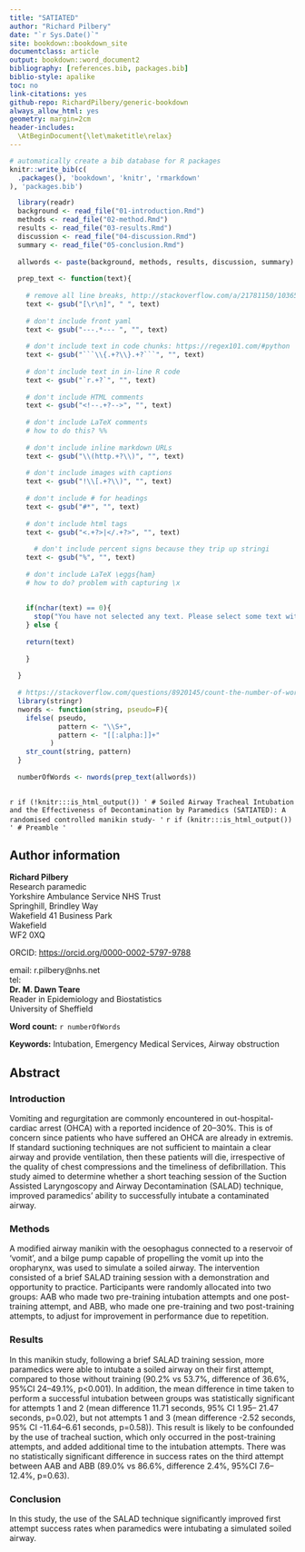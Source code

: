 ```yaml
--- 
title: "SATIATED"
author: "Richard Pilbery"
date: "`r Sys.Date()`"
site: bookdown::bookdown_site
documentclass: article
output: bookdown::word_document2
bibliography: [references.bib, packages.bib]
biblio-style: apalike
toc: no
link-citations: yes
github-repo: RichardPilbery/generic-bookdown
always_allow_html: yes
geometry: margin=2cm
header-includes:
  \AtBeginDocument{\let\maketitle\relax}
---
```


```r
# automatically create a bib database for R packages
knitr::write_bib(c(
  .packages(), 'bookdown', 'knitr', 'rmarkdown'
), 'packages.bib')

  library(readr)
  background <- read_file("01-introduction.Rmd")
  methods <- read_file("02-method.Rmd")
  results <- read_file("03-results.Rmd")
  discussion <- read_file("04-discussion.Rmd")
  summary <- read_file("05-conclusion.Rmd")
  
  allwords <- paste(background, methods, results, discussion, summary)
  
  prep_text <- function(text){
  
    # remove all line breaks, http://stackoverflow.com/a/21781150/1036500
    text <- gsub("[\r\n]", " ", text)
  
    # don't include front yaml
    text <- gsub("---.*--- ", "", text)
  
    # don't include text in code chunks: https://regex101.com/#python
    text <- gsub("```\\{.+?\\}.+?```", "", text)
  
    # don't include text in in-line R code
    text <- gsub("`r.+?`", "", text)
  
    # don't include HTML comments
    text <- gsub("<!--.+?-->", "", text)
  
    # don't include LaTeX comments
    # how to do this? %%
  
    # don't include inline markdown URLs
    text <- gsub("\\(http.+?\\)", "", text)
  
    # don't include images with captions
    text <- gsub("!\\[.+?\\)", "", text)
  
    # don't include # for headings
    text <- gsub("#*", "", text)
  
    # don't include html tags
    text <- gsub("<.+?>|</.+?>", "", text)
  
      # don't include percent signs because they trip up stringi
    text <- gsub("%", "", text)
  
    # don't include LaTeX \eggs{ham}
    # how to do? problem with capturing \x
  
  
    if(nchar(text) == 0){
      stop("You have not selected any text. Please select some text with the mouse and try again")
    } else {
  
    return(text)
  
    }
  
  }
  
  # https://stackoverflow.com/questions/8920145/count-the-number-of-words-in-a-string-in-r
  library(stringr)
  nwords <- function(string, pseudo=F){
    ifelse( pseudo, 
            pattern <- "\\S+", 
            pattern <- "[[:alpha:]]+" 
          )
    str_count(string, pattern)
  }
  
  numberOfWords <- nwords(prep_text(allwords))
  
```
`r if (!knitr:::is_html_output()) '
# Soiled Airway Tracheal Intubation and the Effectiveness of Decontamination by Paramedics (SATIATED): A randomised controlled manikin study-
'`
`r if (knitr:::is_html_output()) '
# Preamble
'`

## Author information
| **Richard Pilbery**
| Research paramedic
| Yorkshire Ambulance Service NHS Trust
| Springhill, Brindley Way
| Wakefield 41 Business Park
| Wakefield
| WF2 0XQ

ORCID: [https://orcid.org/0000-0002-5797-9788](https://orcid.org/0000-0002-5797-9788)

| email: r.pilbery@nhs.net
| tel: 

| **Dr. M. Dawn Teare**
| Reader in Epidemiology and Biostatistics
| University of Sheffield

**Word count:** `r numberOfWords`

**Keywords:** Intubation, Emergency Medical Services, Airway obstruction 

## Abstract

### Introduction
Vomiting and regurgitation are commonly encountered in out-hospital-cardiac arrest (OHCA) with a reported incidence of 20–30%. This is of concern since patients who have suffered an OHCA are already in extremis. If standard suctioning techniques are not sufficient to maintain a clear airway and provide ventilation, then these patients will die, irrespective of the quality of chest compressions and the timeliness of defibrillation. This study aimed to determine whether a short teaching session of the Suction Assisted Laryngoscopy and Airway Decontamination (SALAD) technique, improved paramedics' ability to successfully intubate a contaminated airway.

### Methods
A modified airway manikin with the oesophagus connected to a reservoir of ‘vomit’, and a bilge pump capable of propelling the vomit up into the oropharynx, was used to simulate a soiled airway. The intervention consisted of a brief SALAD training session with a demonstration and opportunity to practice. Participants were randomly allocated into two groups: AAB who made two pre-training intubation attempts and one post-training attempt, and ABB, who made one pre-training and two post-training attempts, to adjust for improvement in performance due to repetition.


### Results
In this manikin study, following a brief SALAD training session, more paramedics were able to intubate a soiled airway on their first attempt, compared to those without training (90.2% vs 53.7%, difference of 36.6%, 95%CI 24–49.1%, p<0.001). In addition, the mean difference in time taken to perform a successful intubation between groups was statistically significant for attempts 1 and 2 (mean difference 11.71 seconds, 95% CI 1.95– 21.47 seconds, p=0.02), but not attempts 1 and 3 (mean difference -2.52 seconds, 95% CI -11.64–6.61 seconds, p=0.58)). This result is likely to be confounded by the use of tracheal suction, which only occurred in the post-training attempts, and added additional time to the intubation attempts. There was no statistically significant difference in success rates on the third attempt between AAB and ABB (89.0% vs 86.6%, difference 2.4%, 95%CI 7.6–12.4%, p=0.63).

### Conclusion
In this study, the use of the SALAD technique significantly improved first attempt success rates when paramedics were intubating a simulated soiled airway.


